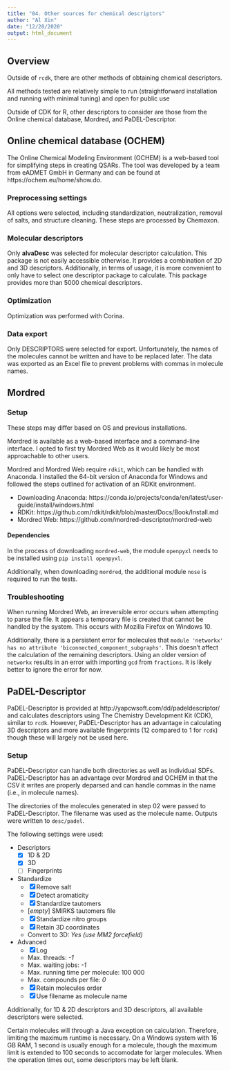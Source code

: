 ```yaml
---
title: "04. Other sources for chemical descriptors"
author: "Al Xin"
date: "12/28/2020"
output: html_document
---
```


## Overview

Outside of `rcdk`, there are other methods of obtaining chemical descriptors. 

All methods tested are relatively simple to run (straightforward installation and running with minimal tuning) and open for public use

Outside of CDK for R, other descriptors to consider are those from the Online chemical database, Mordred, and PaDEL-Descriptor. 

## Online chemical database (OCHEM)

The Online Chemical Modeling Environment (OCHEM) is a web-based tool for simplifying steps in creating QSARs. The tool was developed by a team from eADMET GmbH in Germany and can be found at https://ochem.eu/home/show.do.

### Preprocessing settings

All options were selected, including standardization, neutralization, removal of salts, and structure cleaning. These steps are processed by Chemaxon.

### Molecular descriptors

Only **alvaDesc** was selected for molecular descriptor calculation. This package is not easily accessible otherwise. It provides a combination of 2D and 3D descriptors. Additionally, in terms of usage, it is more convenient to only have to select one descriptor package to calculate. This package provides more than 5000 chemical descriptors.  

### Optimization

Optimization was performed with Corina.

### Data export

Only DESCRIPTORS were selected for export. Unfortunately, the names of the molecules cannot be written and have to be replaced later. The data was exported as an Excel file to prevent problems with commas in molecule names.

## Mordred

### Setup

These steps may differ based on OS and previous installations.

Mordred is available as a web-based interface and a command-line interface. I opted to first try Mordred Web as it would likely be most approachable to other users.  

Mordred and Mordred Web require `rdkit`, which can be handled with Anaconda. I installed the 64-bit version of Anaconda for Windows and followed the steps outlined for activation of an RDKit environment. 

- Downloading Anaconda: https://conda.io/projects/conda/en/latest/user-guide/install/windows.html
- RDKit: https://github.com/rdkit/rdkit/blob/master/Docs/Book/Install.md
- Mordred Web: https://github.com/mordred-descriptor/mordred-web

#### Dependencies

In the process of downloading `mordred-web`, the module `openpyxl` needs to be installed using `pip install openpyxl`.

Additionally, when downloading `mordred`, the additional module `nose` is required to run the tests.

### Troubleshooting

When running Mordred Web, an irreversible error occurs when attempting to parse the file. It appears a temporary file is created that cannot be handled by the system. This occurs with Mozilla Firefox on Windows 10.

Additionally, there is a persistent error for molecules that `module 'networkx' has no attribute 'biconnected_component_subgraphs'`. This doesn't affect the calculation of the remaining descriptors. Using an older version of `networkx` results in an error with importing `gcd` from `fractions`. It is likely better to ignore the error for now. 

## PaDEL-Descriptor

PaDEL-Descriptor is provided at http://yapcwsoft.com/dd/padeldescriptor/ and calculates descriptors using The Chemistry Development Kit (CDK), similar to `rcdk`. However, PaDEL-Descriptor has an advantage in calculating 3D descriptors and more available fingerprints (12 compared to 1 for `rcdk`) though these will largely not be used here.

### Setup

PaDEL-Descriptor can handle both directories as well as individual SDFs. PaDEL-Descriptor has an advantage over Mordred and OCHEM in that the CSV it writes are properly deparsed and can handle commas in the name (i.e., in molecule names).

The directories of the molecules generated in step 02 were passed to PaDEL-Descriptor. The filename was used as the molecule name. Outputs were written to `desc/padel`.

The following settings were used:

- Descriptors
  - [x] 1D & 2D
  - [x] 3D
  - [ ] Fingerprints
- Standardize
  - [x] Remove salt
  - [x] Detect aromaticity
  - [x] Standardize tautomers
  - [*empty*] SMIRKS tautomers file
  - [x] Standardize nitro groups
  - [x] Retain 3D coordinates
  - Convert to 3D: *Yes (use MM2 forcefield)*
- Advanced
  - [x] Log
  - Max. threads: *-1*
  - Max. waiting jobs: *-1*
  - Max. running time per molecule: 100 000
  - Max. compounds per file: *0*
  - [x] Retain molecules order
  - [x] Use filename as molecule name
  
Additionally, for 1D & 2D descriptors and 3D descriptors, all available descriptors were selected. 

Certain molecules will through a Java exception on calculation. Therefore, limiting the maximum runtime is necessary. On a Windows system with 16 GB RAM, 1 second is usually enough for a molecule, though the maximum limit is extended to 100 seconds to accomodate for larger molecules. When the operation times out, some descriptors may be left blank.  